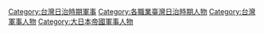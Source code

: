 [[Category:台灣日治時期軍事|Category:台灣日治時期軍事]]
[[Category:各職業臺灣日治時期人物|Category:各職業臺灣日治時期人物]]
[[Category:台灣軍事人物|Category:台灣軍事人物]]
[[Category:大日本帝國軍事人物|Category:大日本帝國軍事人物]]
